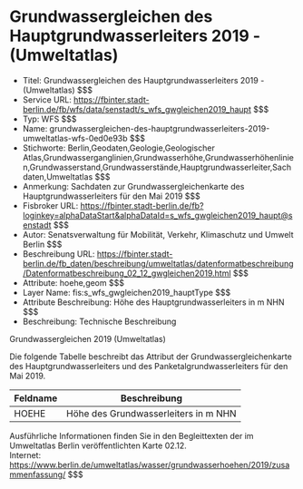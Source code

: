 # Grundwassergleichen des Hauptgrundwasserleiters 2019 - (Umweltatlas)
- Titel: Grundwassergleichen des Hauptgrundwasserleiters 2019 - (Umweltatlas) $$$
- Service URL: https://fbinter.stadt-berlin.de/fb/wfs/data/senstadt/s_wfs_gwgleichen2019_haupt $$$
- Typ: WFS $$$
- Name: grundwassergleichen-des-hauptgrundwasserleiters-2019-umweltatlas-wfs-0ed0e93b $$$
- Stichworte: Berlin,Geodaten,Geologie,Geologischer Atlas,Grundwasserganglinien,Grundwasserhöhe,Grundwasserhöhenlinien,Grundwasserstand,Grundwasserstände,Hauptgrundwasserleiter,Sachdaten,Umweltatlas $$$
- Anmerkung: Sachdaten zur Grundwassergleichenkarte des Hauptgrundwasserleiters für den Mai 2019 $$$
- Fisbroker URL: https://fbinter.stadt-berlin.de/fb?loginkey=alphaDataStart&alphaDataId=s_wfs_gwgleichen2019_haupt@senstadt $$$
- Autor: Senatsverwaltung für Mobilität, Verkehr, Klimaschutz und Umwelt Berlin $$$
- Beschreibung URL: https://fbinter.stadt-berlin.de/fb_daten/beschreibung/umweltatlas/datenformatbeschreibung/Datenformatbeschreibung_02_12_gwgleichen2019.html $$$
- Attribute: hoehe,geom $$$
- Layer Name: fis:s_wfs_gwgleichen2019_hauptType $$$
- Attribute Beschreibung: Höhe des Hauptgrundwasserleiters in m NHN $$$
- Beschreibung: Technische Beschreibung 

Grundwassergleichen 2019 (Umweltatlas)

Die folgende Tabelle beschreibt das Attribut der Grundwassergleichenkarte des Hauptgrundwasserleiters und des Panketalgrundwasserleiters für den Mai 2019.

| **Feldname** | **Beschreibung**                     |
| ------------ | ------------------------------------ |
| HOEHE        | Höhe des Grundwasserleiters in m NHN |

Ausführliche Informationen finden Sie in den Begleittexten der im Umweltatlas Berlin veröffentlichten Karte 02.12.  
Internet: https://www.berlin.de/umweltatlas/wasser/grundwasserhoehen/2019/zusammenfassung/ $$$

